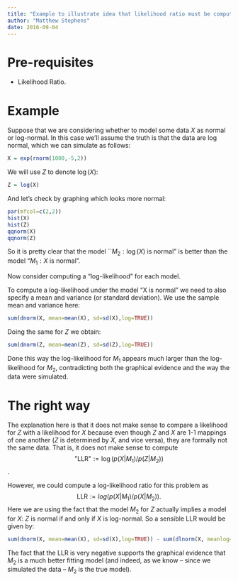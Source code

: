```yaml
---
title: "Example to illustrate idea that likelihood ratio must be computed from same data"
author: "Matthew Stephens"
date: 2016-09-04
---
```


# Pre-requisites

+ Likelihood Ratio.

# Example

Suppose that we are considering whether to model some data $X$ as normal or log-normal.
In this case we'll assume the truth is that the data are log normal, which we can simulate as follows:
```r
X = exp(rnorm(1000,-5,2))
```

We will use $Z$ to denote $\log(X)$:
```r
Z = log(X)
```

And let's check by graphing which looks more normal:
```r
par(mfcol=c(2,2))
hist(X)
hist(Z)
qqnorm(X)
qqnorm(Z)
```
So it is pretty clear that the model ``$M_2: \log(X)$ is normal" is better than the model "$M_1: X$ is normal".

Now consider computing a "log-likelihood" for each model.

To compute a log-likelihood under the model "X is normal" we need to also specify
a mean and variance (or standard deviation). We use the sample mean and variance 
here:
```r
sum(dnorm(X, mean=mean(X), sd=sd(X),log=TRUE))
```

Doing the same for $Z$ we obtain:
```r
sum(dnorm(Z, mean=mean(Z), sd=sd(Z),log=TRUE))
```

Done this way the log-likelihood for $M_1$ appears much larger than the log-likelihood for $M_2$, contradicting both the graphical evidence and the way the data were simulated.

# The right way

The explanation here is that it does not make sense to compare a likelihood
for $Z$ with a likelihood for $X$ because even though $Z$ and $X$ are 1-1 mappings
of one another ($Z$ is determined by $X$, and vice versa), they are formally not the same data. That is, it does not make sense to compute
$$\text{"LLR"} := \log(p(X|M_1)/p(Z|M_2))$$.

However, we could compute a log-likelihood ratio for this problem as
$$\text{LLR} := log(p(X|M_1)/p(X|M_2)).$$
Here we are using the fact that the model $M_2$ for $Z$ actually implies a model for $X$:
$Z$ is normal if and only if $X$ is log-normal. 
So a sensible LLR would be given by:
```r
sum(dnorm(X, mean=mean(X), sd=sd(X),log=TRUE)) - sum(dlnorm(X, meanlog=mean(Z), sdlog=sd(Z),log=TRUE))
```

The fact that the LLR is very negative supports the graphical evidence that $M_2$ is a much better fitting model (and indeed, as we know -- since we simulated the data -- $M_2$ is the true model).


